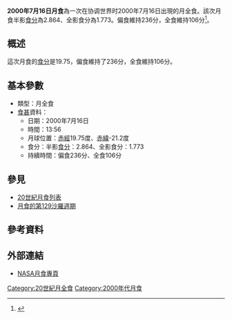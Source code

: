 {{Infobox lunar eclipse
| date        = 2000年7月16日
| time        = 13:56
| nature     = 月全食
| saros       = 129
| gamma           = 0.030
| magnitude      = 半影食分：2.864<br/>全影食分：1.773
| par_duration   = 236分
| tot_duration    = 106分
| chart               = Lunar eclipse chart close-2000jul16.png
}}
'''2000年7月16日月食'''為一次在协调世界时2000年7月16日出現的月全食。該次月食半影[[食分|食分]]為2.864、全影食分為1.773。偏食維持236分，全食維持106分<ref name="nasa_catalog_list">{{cite web|url=http://eclipse.gsfc.nasa.gov/LEcat/LE1901-2000.html|title=Lunar Eclipses: 1901 to 2000|language=en|publisher=[[NASA|NASA]]|archiveurl=https://web.archive.org/web/20080331031357/http://eclipse.gsfc.nasa.gov/LEcat/LE1901-2000.html|archivedate=2008-03-31|deadurl=yes|accessdate=2016-09-10}}</ref>。

== 概述 ==
這次月食的[[食分|食分]]是19.75，偏食維持了236分，全食維持106分。

== 基本參數 ==
{{NoteUTC}}
* 類型：月全食
*[[食甚|食甚]]資料：
** 日期：2000年7月16日
** 時間：13:56
** 月球位置：[[赤經|赤經]]19.75度、[[赤緯|赤緯]]-21.2度
** 食分：半影[[食分|食分]]：2.864、全影食分：1.773
** 持續時間：偏食236分、全食106分

== 參見 ==
{{portal box|天文學}}
* [[20世紀月食列表|20世紀月食列表]]
* [[月食的第129沙羅週期|月食的第129沙羅週期]]

== 參考資料 ==
{{reflist}}

== 外部連結 ==
* [http://eclipse.gsfc.nasa.gov/lunar.html NASA月食專頁]{{Wayback|url=http://eclipse.gsfc.nasa.gov/lunar.html |date=20181231235927 }}{{en icon}}
{{Lunar-eclipse-stub}}
{{月食}}

[[Category:20世紀月全食|Category:20世紀月全食]]
[[Category:2000年代月食|Category:2000年代月食]]